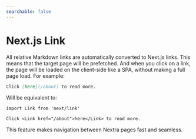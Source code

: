 ```yaml
---
searchable: false
---
```


# Next.js Link

All relative Markdown links are automatically converted to Next.js links. This
means that the target page will be prefetched. And when you click on a link, the
page will be loaded on the client-side like a SPA, without making a full page
load. For example:

```md filename="Markdown"
Click [here](/about) to read more.
```

Will be equivalent to:

```mdx filename="MDX"
import Link from 'next/link'

Click <Link href="/about">here</Link> to read more.
```

This feature makes navigation between Nextra pages fast and seamless.
